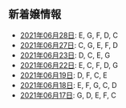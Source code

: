 新着嬢情報
----

- [2021年06月28日](/new/2021-06-28): E, G, F, D, C
- [2021年06月27日](/new/2021-06-27): C, G, E, F, D
- [2021年06月23日](/new/2021-06-23): D, C, E, G
- [2021年06月22日](/new/2021-06-22): E, C, F, D, G
- [2021年06月19日](/new/2021-06-19): D, F, C, E
- [2021年06月18日](/new/2021-06-18): E, F, G, C, D
- [2021年06月17日](/new/2021-06-17): G, D, E, F, C
